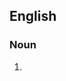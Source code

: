 {{also|Aftershaves|after-shaves}}

==English==

===Noun===
{{head|en|noun form}}

# {{plural of|en|aftershave}}